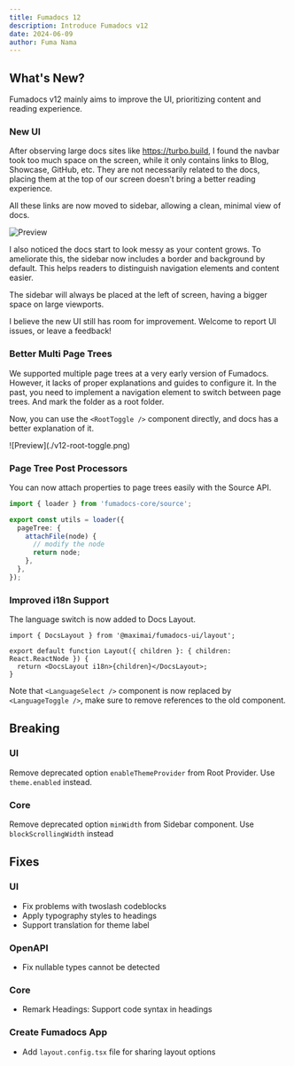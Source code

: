 ```yaml
---
title: Fumadocs 12
description: Introduce Fumadocs v12
date: 2024-06-09
author: Fuma Nama
---
```


## What's New?

Fumadocs v12 mainly aims to improve the UI, prioritizing content and reading experience.

### New UI

After observing large docs sites like https://turbo.build, I found the navbar took too much space on the screen, while it only contains links to Blog, Showcase, GitHub, etc.
They are not necessarily related to the docs, placing them at the top of our screen doesn't bring a better reading experience.

All these links are now moved to sidebar, allowing a clean, minimal view of docs.

![Preview](./v12.png)

I also noticed the docs start to look messy as your content grows. To ameliorate this, the sidebar now includes a border and background by default.
This helps readers to distinguish navigation elements and content easier.

The sidebar will always be placed at the left of screen, having a bigger space on large viewports.

I believe the new UI still has room for improvement. Welcome to report UI issues, or leave a feedback!

### Better Multi Page Trees

We supported multiple page trees at a very early version of Fumadocs. However, it lacks of proper explanations and guides to configure it.
In the past, you need to implement a navigation element to switch between page trees. And mark the folder as a root folder.

Now, you can use the `<RootToggle />` component directly, and docs has a better explanation of it.

<div className="flex flex-row justify-center mx-auto max-w-[300px]">
  ![Preview](./v12-root-toggle.png)
</div>

### Page Tree Post Processors

You can now attach properties to page trees easily with the Source API.

```ts
import { loader } from 'fumadocs-core/source';

export const utils = loader({
  pageTree: {
    attachFile(node) {
      // modify the node
      return node;
    },
  },
});
```

### Improved i18n Support

The language switch is now added to Docs Layout.

```tsx
import { DocsLayout } from '@maximai/fumadocs-ui/layout';

export default function Layout({ children }: { children: React.ReactNode }) {
  return <DocsLayout i18n>{children}</DocsLayout>;
}
```

Note that `<LanguageSelect />` component is now replaced by `<LanguageToggle />`, make sure to remove references to the old component.

## Breaking

### UI

Remove deprecated option `enableThemeProvider` from Root Provider. Use `theme.enabled` instead.

### Core

Remove deprecated option `minWidth` from Sidebar component. Use `blockScrollingWidth` instead

## Fixes

### UI

- Fix problems with twoslash codeblocks
- Apply typography styles to headings
- Support translation for theme label

### OpenAPI

- Fix nullable types cannot be detected

### Core

- Remark Headings: Support code syntax in headings

### Create Fumadocs App

- Add `layout.config.tsx` file for sharing layout options

